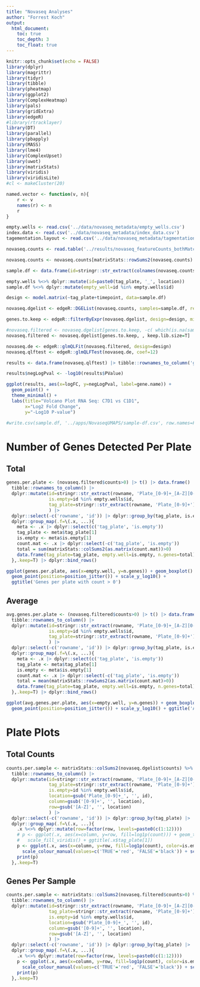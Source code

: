 ```yaml
---
title: "Novaseq Analyses"
author: "Forrest Koch"
output: 
  html_document:
    toc: true
    toc_depth: 3
    toc_float: true
---
```


```r
knitr::opts_chunk$set(echo = FALSE)
library(dplyr)
library(magrittr)
library(tidyr)
library(tibble)
library(pheatmap)
library(ggplot2)
library(ComplexHeatmap)
library(pals)
library(gridExtra)
library(edgeR)
#library(rtracklayer)
library(DT)
library(parallel)
library(pbapply)
library(MASS)
library(lme4)
library(ComplexUpset)
library(uwot)
library(matrixStats)
library(viridis)
library(viridisLite)
#cl <- makeCluster(20)

named.vector <- function(v, n){
    r <- v
    names(r) <- n
    r
}
```

```r
empty.wells <- read.csv('../data/novaseq_metadata/empty_wells.csv')
index.data <- read.csv('../data/novaseq_metadata/index_data.csv')
tagementation.layout <- read.csv('../data/novaseq_metadata/tagmentation_layout.csv')
```

```r
novaseq.counts <- read.table('../results/novaseq_featureCounts_bothMatch_countReadPairs_geneName.txt', header=T, skip=1)[,-c(2:6)] |> tibble::column_to_rownames('Geneid') |> as.matrix()

novaseq.counts <- novaseq.counts[matrixStats::rowSums2(novaseq.counts) > 1, ]
```

```r
sample.df <- data.frame(id=stringr::str_extract(colnames(novaseq.counts), 'Plate_[0-9]+_[A-Z][0-9]+')) |> left_join(tagementation.layout |> dplyr::mutate(id=paste0(tag_plate, '_', location)), by='id')

empty.wells %<>% dplyr::mutate(id=paste0(tag_plate, '_', location))
sample.df %<>% dplyr::mutate(empty_well=id %in% empty.wells$id)

design <- model.matrix(~tag_plate+timepoint, data=sample.df)

novaseq.dgelist <- edgeR::DGEList(novaseq.counts, samples=sample.df, remove.zeros=T) |> edgeR::calcNormFactors() |> edgeR::estimateCommonDisp(design)
```

```r
genes.to.keep <- edgeR::filterByExpr(novaseq.dgelist, design=design, min.count=5, min.total.count=10, large.n=5, min.prop=0.125)

#novaseq.filtered <- novaseq.dgelist[genes.to.keep, -c( which(is.na(sample.df$PID))), keep.lib.size=T]
novaseq.filtered <- novaseq.dgelist[genes.to.keep, , keep.lib.size=T]

novaseq.de <- edgeR::glmQLFit(novaseq.filtered, design=design)
novaseq.qlftest <- edgeR::glmQLFTest(novaseq.de, coef=12)
```

```r
results <- data.frame(novaseq.qlftest) |> tibble::rownames_to_column('gene.name')

results$negLogPval <- -log10(results$PValue)

ggplot(results, aes(x=logFC, y=negLogPval, label=gene.name)) +
  geom_point() +
  theme_minimal() +
  labs(title="Volcano Plot RNA Seq: C7D1 vs C1D1",
       x="Log2 Fold Change",
       y="-Log10 P-value")
```

```r

#write.csv(sample.df, '../apps/NovaseqUMAPS/sample-df.csv', row.names=F)
```

# Number of Genes Detected Per Plate

## Total
```r
genes.per.plate <- (novaseq.filtered$counts>0) |> t() |> data.frame() |> 
  tibble::rownames_to_column() |>
  dplyr::mutate(id=stringr::str_extract(rowname, 'Plate_[0-9]+_[A-Z][0-9]+'),
                is.empty=id %in% empty.wells$id,
                tag_plate=stringr::str_extract(rowname, 'Plate_[0-9]+')
                ) |>
  dplyr::select(-c('rowname', 'id')) |> dplyr::group_by(tag_plate, is.empty) |>
  dplyr::group_map(.f=\(.x, ...){
    meta <- .x |> dplyr::select(c('tag_plate', 'is.empty'))
    tag_plate <- meta$tag_plate[1]
    is.empty <- meta$is.empty[1]
    count.mat <- .x |> dplyr::select(-c('tag_plate', 'is.empty'))
    total = sum(matrixStats::colSums2(as.matrix(count.mat))>0)
    data.frame(tag_plate=tag_plate, empty.well=is.empty, n.genes=total)
  },.keep=T) |> dplyr::bind_rows()
```

```r
ggplot(genes.per.plate, aes(x=empty.well, y=n.genes)) + geom_boxplot() + 
  geom_point(position=position_jitter()) + scale_y_log10() +
  ggtitle('Genes per plate with count > 0')
```

## Average
```r
avg.genes.per.plate <- (novaseq.filtered$counts>0) |> t() |> data.frame() |> 
  tibble::rownames_to_column() |>
  dplyr::mutate(id=stringr::str_extract(rowname, 'Plate_[0-9]+_[A-Z][0-9]+'),
                is.empty=id %in% empty.wells$id,
                tag_plate=stringr::str_extract(rowname, 'Plate_[0-9]+')
                ) |>
  dplyr::select(-c('rowname', 'id')) |> dplyr::group_by(tag_plate, is.empty) |>
  dplyr::group_map(.f=\(.x, ...){
    meta <- .x |> dplyr::select(c('tag_plate', 'is.empty'))
    tag_plate <- meta$tag_plate[1]
    is.empty <- meta$is.empty[1]
    count.mat <- .x |> dplyr::select(-c('tag_plate', 'is.empty'))
    total = mean(matrixStats::rowSums2(as.matrix(count.mat)>0))
    data.frame(tag_plate=tag_plate, empty.well=is.empty, n.genes=total)
  },.keep=T) |> dplyr::bind_rows()
```

```r
ggplot(avg.genes.per.plate, aes(x=empty.well, y=n.genes)) + geom_boxplot() + 
  geom_point(position=position_jitter()) + scale_y_log10() + ggtitle('Average genes per sample with count > 0')
```

# Plate Plots

## Total Counts
```r
counts.per.sample <- matrixStats::colSums2(novaseq.dgelist$counts) %>% data.frame(count=.) |> 
  tibble::rownames_to_column() |>
  dplyr::mutate(id=stringr::str_extract(rowname, 'Plate_[0-9]+_[A-Z][0-9]+'),
                tag_plate=stringr::str_extract(rowname, 'Plate_[0-9]+'),
                is.empty=id %in% empty.wells$id,
                location=gsub('Plate_[0-9]+_', '', id),
                column=gsub('[0-9]+', '', location),
                row=gsub('[A-Z]', '', location)
                ) |>
  dplyr::select(-c('rowname', 'id')) |> dplyr::group_by(tag_plate) |>
  dplyr::group_map(.f=\(.x, ...){
    .x %<>% dplyr::mutate(row=factor(row, levels=paste0(c(1:12))))
    # p <- ggplot(.x, aes(x=column, y=row, fill=log1p(count))) + geom_tile() +
    #   scale_fill_viridis() + ggtitle(.x$tag_plate[1])
    p <- ggplot(.x, aes(x=column, y=row, fill=log1p(count), color=is.empty)) + geom_tile(linewidth=1) +
      scale_colour_manual(values=c('TRUE'='red', 'FALSE'='black')) + scale_fill_viridis(limits=c(0,13)) + ggtitle(.x$tag_plate[1])
    print(p)
  },.keep=T) 
```

## Genes Per Sample 
```r
counts.per.sample <- matrixStats::colSums2(novaseq.filtered$counts>0) %>% data.frame(count=.) |> 
  tibble::rownames_to_column() |>
  dplyr::mutate(id=stringr::str_extract(rowname, 'Plate_[0-9]+_[A-Z][0-9]+'),
                tag_plate=stringr::str_extract(rowname, 'Plate_[0-9]+'),
                is.empty=id %in% empty.wells$id,
                location=gsub('Plate_[0-9]+_', '', id),
                column=gsub('[0-9]+', '', location),
                row=gsub('[A-Z]', '', location)
                ) |>
  dplyr::select(-c('rowname', 'id')) |> dplyr::group_by(tag_plate) |>
  dplyr::group_map(.f=\(.x, ...){
    .x %<>% dplyr::mutate(row=factor(row, levels=paste0(c(1:12))))
    p <- ggplot(.x, aes(x=column, y=row, fill=log1p(count), color=is.empty)) + geom_tile(linewidth=1) +
      scale_colour_manual(values=c('TRUE'='red', 'FALSE'='black')) + scale_fill_viridis(limits=c(0, 7)) + ggtitle(.x$tag_plate[1])
    print(p)
  },.keep=T) 
```